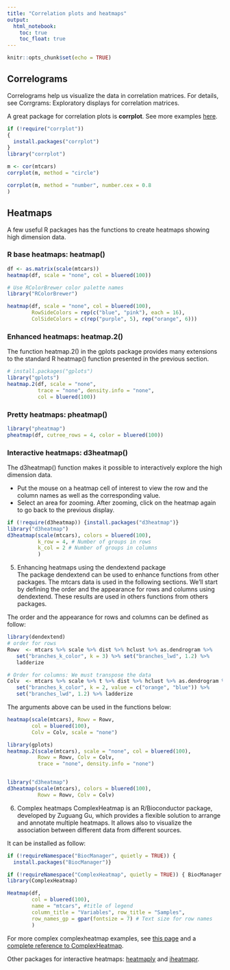 ```yaml
---
title: "Correlation plots and heatmaps"
output: 
  html_notebook:
    toc: true
    toc_float: true
---
```


```r
knitr::opts_chunk$set(echo = TRUE)
```

## Correlograms
Correlograms help us visualize the data in correlation matrices. For details, see Corrgrams: Exploratory displays for correlation matrices.

A great package for correlation plots is **corrplot**. See more examples [here](http://www.sthda.com/english/wiki/visualize-correlation-matrix-using-correlogram). 

```r
if (!require("corrplot"))
{
  install.packages("corrplot")
}
library("corrplot")

m <- cor(mtcars)
corrplot(m, method = "circle")

corrplot(m, method = "number", number.cex = 0.8
)
```

## Heatmaps
A few useful R packages has the functions to create heatmaps showing high dimension data.  

### R base heatmaps: heatmap()

```r
df <- as.matrix(scale(mtcars))
heatmap(df, scale = "none", col = bluered(100))

# Use RColorBrewer color palette names
library("RColorBrewer")

heatmap(df, scale = "none", col = bluered(100), 
        RowSideColors = rep(c("blue", "pink"), each = 16),
        ColSideColors = c(rep("purple", 5), rep("orange", 6)))
```

### Enhanced heatmaps: heatmap.2()
The function heatmap.2() in the gplots package provides many extensions to the standard R heatmap() function presented in the previous section.

```r
# install.packages("gplots")
library("gplots")
heatmap.2(df, scale = "none", 
          trace = "none", density.info = "none", 
          col = bluered(100))
```

### Pretty heatmaps: pheatmap()

```r
library("pheatmap")
pheatmap(df, cutree_rows = 4, color = bluered(100))
```

### Interactive heatmaps: d3heatmap()
The d3heatmap() function makes it possible to interactively explore the high dimension data.  

* Put the mouse on a heatmap cell of interest to view the row and the column names as well as the corresponding value.  
* Select an area for zooming. After zooming, click on the heatmap again to go back to the previous display.  

```r
if (!require(d3heatmap)) {install.packages("d3heatmap")}
library("d3heatmap")
d3heatmap(scale(mtcars), colors = bluered(100),
          k_row = 4, # Number of groups in rows
          k_col = 2 # Number of groups in columns
          )
```

5. Enhancing heatmaps using the dendextend package  
The package dendextend can be used to enhance functions from other packages. The mtcars data is used in the following sections. We'll start by defining the order and the appearance for rows and columns using dendextend. These results are used in others functions from others packages.

The order and the appearance for rows and columns can be defined as follow:
```r
library(dendextend)
# order for rows
Rowv  <- mtcars %>% scale %>% dist %>% hclust %>% as.dendrogram %>%
   set("branches_k_color", k = 3) %>% set("branches_lwd", 1.2) %>%
   ladderize

# Order for columns: We must transpose the data
Colv  <- mtcars %>% scale %>% t %>% dist %>% hclust %>% as.dendrogram %>%
   set("branches_k_color", k = 2, value = c("orange", "blue")) %>%
   set("branches_lwd", 1.2) %>% ladderize
```

The arguments above can be used in the functions below:

```r
heatmap(scale(mtcars), Rowv = Rowv, 
        col = bluered(100),
        Colv = Colv, scale = "none")

library(gplots)
heatmap.2(scale(mtcars), scale = "none", col = bluered(100), 
          Rowv = Rowv, Colv = Colv,
          trace = "none", density.info = "none")


library("d3heatmap")
d3heatmap(scale(mtcars), colors = bluered(100),
          Rowv = Rowv, Colv = Colv)
```

6. Complex heatmaps
ComplexHeatmap is an R/Bioconductor package, developed by Zuguang Gu, which provides a flexible solution to arrange and annotate multiple heatmaps. It allows also to visualize the association between different data from different sources.

It can be installed as follow:
```r
if (!requireNamespace("BiocManager", quietly = TRUE)) {
  install.packages("BiocManager")}

if (!requireNamespace("ComplexHeatmap", quietly = TRUE)) { BiocManager::install("ComplexHeatmap")}
library(ComplexHeatmap)

Heatmap(df, 
        col = bluered(100), 
        name = "mtcars", #title of legend
        column_title = "Variables", row_title = "Samples",
        row_names_gp = gpar(fontsize = 7) # Text size for row names
        )
```
For more complex complexheatmap examples, see [this page](https://www.datanovia.com/en/lessons/heatmap-in-r-static-and-interactive-visualization/) and a [complete reference to ComplexHeatmap](https://jokergoo.github.io/ComplexHeatmap-reference/book/).

Other packages for interactive heatmaps: [heatmaply](https://cran.r-project.org/web/packages/heatmaply/index.html) and [iheatmapr](https://github.com/ropensci/iheatmapr).
